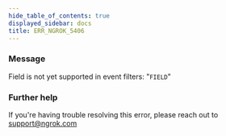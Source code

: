 ```yaml
---
hide_table_of_contents: true
displayed_sidebar: docs
title: ERR_NGROK_5406
---
```


### Message

Field is not yet supported in event filters: "`FIELD`"

<ErrorDetails />

### Further help

If you're having trouble resolving this error, please reach out to [support@ngrok.com](mailto:support@ngrok.com?subject=Help%20with%20ERR_NGROK_5406)
